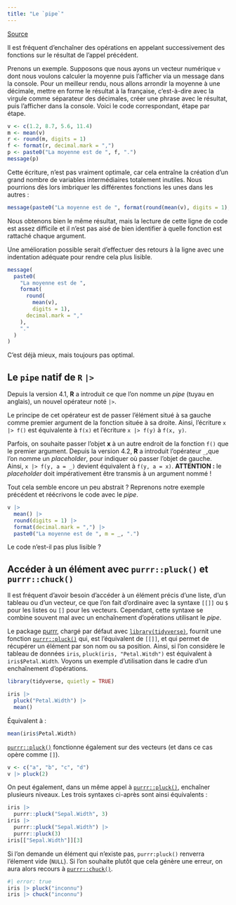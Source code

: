 ```yaml
---
title: "Le `pipe`"
---
```


[Source](https://larmarange.github.io/guide-R/manipulation/pipe.html)

Il est fréquent d’enchaîner des opérations en appelant successivement des fonctions sur le résultat de l’appel précédent.

Prenons un exemple. Supposons que nous ayons un vecteur numérique `v` dont nous voulons calculer la moyenne puis l’afficher via un message dans la console. Pour un meilleur rendu, nous allons arrondir la moyenne à une décimale, mettre en forme le résultat à la française, c’est-à-dire avec la virgule comme séparateur des décimales, créer une phrase avec le résultat, puis l’afficher dans la console. Voici le code correspondant, étape par étape.

```r
v <- c(1.2, 8.7, 5.6, 11.4)
m <- mean(v)
r <- round(m, digits = 1)
f <- format(r, decimal.mark = ",")
p <- paste0("La moyenne est de ", f, ".")
message(p)
```

Cette écriture, n’est pas vraiment optimale, car cela entraîne la création d’un grand nombre de variables intermédiaires totalement inutiles. Nous pourrions dès lors imbriquer les différentes fonctions les unes dans les autres :

```r
message(paste0("La moyenne est de ", format(round(mean(v), digits = 1), decimal.mark = ","), "."))
```

Nous obtenons bien le même résultat, mais la lecture de cette ligne de code est assez difficile et il n’est pas aisé de bien identifier à quelle fonction est rattaché chaque argument.

Une amélioration possible serait d’effectuer des retours à la ligne avec une indentation adéquate pour rendre cela plus lisible.

```r
message(
  paste0(
    "La moyenne est de ", 
    format(
      round(
        mean(v), 
        digits = 1), 
      decimal.mark = ","
    ),
    "."
  )
)
```

C’est déjà mieux, mais toujours pas optimal.

## Le `pipe` natif de `R` `|>`

Depuis la version 4.1, **R** a introduit ce que l’on nomme un *pipe* (tuyau en anglais), un nouvel opérateur noté `|>`.

Le principe de cet opérateur est de passer l’élément situé à sa gauche comme premier argument de la fonction située à sa droite. Ainsi, l’écriture `x |> f()` est équivalente à `f(x)` et l’écriture `x |> f(y)` à `f(x, y)`.

Parfois, on souhaite passer l’objet **x** à un autre endroit de la fonction `f()` que le premier argument. Depuis la version 4.2, **R** a introduit l’opérateur `_`,que l’on nomme un *placeholder*, pour indiquer où passer l’objet de gauche. Ainsi, `x |> f(y, a = _)` devient équivalent à `f(y, a = x)`. **ATTENTION :** le *placeholder* doit impérativement être transmis à un argument nommé !

Tout cela semble encore un peu abstrait ? Reprenons notre exemple précédent et réécrivons le code avec le *pipe*.

```r
v |> 
  mean() |> 
  round(digits = 1) |> 
  format(decimal.mark = ",") |> 
  paste0("La moyenne est de ", m = _, ".")
```

Le code n’est-il pas plus lisible ?

## **Accéder à un élément avec `purrr::pluck()` et `purrr::chuck()`**

Il est fréquent d’avoir besoin d’accéder à un élément précis d’une liste, d’un tableau ou d’un vecteur, ce que l’on fait d’ordinaire avec la syntaxe `[[]]` ou `$` pour les listes ou `[]` pour les vecteurs. Cependant, cette syntaxe se combine souvent mal avec un enchaînement d’opérations utilisant le *pipe*.

Le package [purrr](https://purrr.tidyverse.org/), chargé par défaut avec [`library(tidyverse)`](https://tidyverse.tidyverse.org/), fournit une fonction [`purrr::pluck()`](https://purrr.tidyverse.org/reference/pluck.html) qui, est l’équivalent de `[[]]`, et qui permet de récupérer un élément par son nom ou sa position. Ainsi, si l’on considère le tableau de données `iris`, `pluck(iris, "Petal.Witdh")` est équivalent à `iris$Petal.Width`. Voyons un exemple d’utilisation dans le cadre d’un enchaînement d’opérations.

```r
library(tidyverse, quietly = TRUE)
```

```r
iris |> 
  pluck("Petal.Width") |> 
  mean()
```

Équivalent à :

```r
mean(iris$Petal.Width)
```

[`purrr::pluck()`](https://purrr.tidyverse.org/reference/pluck.html) fonctionne également sur des vecteurs (et dans ce cas opère comme `[]`).

```r
v <- c("a", "b", "c", "d")
v |> pluck(2)
```

On peut également, dans un même appel à [`purrr::pluck()`](https://purrr.tidyverse.org/reference/pluck.html), enchaîner plusieurs niveaux. Les trois syntaxes ci-après sont ainsi équivalents :

```r
iris |> 
  purrr::pluck("Sepal.Width", 3)
iris |> 
  purrr::pluck("Sepal.Width") |> 
  purrr::pluck(3)
iris[["Sepal.Width"]][3]
```

Si l’on demande un élément qui n’existe pas, `purrr:pluck()` renverra l’élement vide (`NULL`). Si l’on souhaite plutôt que cela génère une erreur, on aura alors recours à [`purrr::chuck()`](https://purrr.tidyverse.org/reference/chuck.html).

```r
#| error: true
iris |> pluck("inconnu")
iris |> chuck("inconnu")
```
